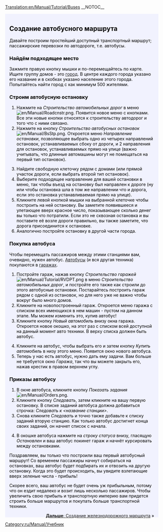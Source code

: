 [[Translation:en/Manual/Tutorial/Buses]]
__NOTOC__
{{en/Tabs|5|2
|ru/Manual/Tutorial/Main Page|1. Начало игры<!--
-->|ru/Manual/Tutorial/Автобусы|2. Автобусы<!--
-->|ru/Manual/Tutorial/Поезда|3. Поезда<!--
-->|ru/Manual/Tutorial/Самолёты|4. Самолёты<!--
-->|ru/Manual/Tutorial/Заключение|5. Заключение}}
<div style="padding:.5em 1em 1em 1em; border-top:none; background-color:#f1f2fe; color:#000;">
{{ru/Manual/Tutorial/Учебник}}
==Создание автобусного маршрута==
Давайте построим простейший доступный транспортный маршрут; пассажирские перевозки по автодороге, т.е. автобусы. 
===Найдём подходящее место===
Зажмите правую кнопку мышки и по-перемещайтесь по карте. Ищите группу домов - это [[ru/Manual/Город|город]]. В центре каждого города указано его название и в скобках указано население этого города. Попытайтесь найти город с как минимум 500 жителями.
{{en/Phototable|[[File:ru/Manual/Tutorial bus 1.png|400px|Город]]|город|none}}

===Строим автобусную остановку===
#Нажмите на ''Строительство автомобильных дорог'' в меню [[File:en/Manual/Roadcnstr.png]]. Появится новое меню с кнопками. Все эти новые кнопки относятся к строительству автодорог и того что с ними связано. 
#Нажмите на кнопку ''Строительство автобусных остановок'' [[File:en/Manual/BsStp.png]]. Откроется меню ''Направление остановки'', позволяющее выбрать одно из четырех направлений остановок, устанавливаемых сбоку от дороги, и 2 направления для остановок, устанавливаемых прямо на улице (важно учитывать, что длинные автомашины могут не помещаться на первый тип остановок).
{{en/Phototable|[[File:ru/Manual/Tutorial bus 2.png]]|Выбираем направление и местоположение.|none|6=:}}
<ol start="3">
<li>Найдите свободную клеточку рядом с домами (или прямой участок дороги, если выбрать второй тип остановок). 
<li>Выберите подходящее направление для вашей остановки в меню, так чтобы въезд на остановку был направлен к дороге (ну или чтобы остановка шла в том же направлении что и дорога, если это остановка устанавливаемая прямо на улице).
<li>Кликните левой кнопкой мышки на выбранной клеточке чтобы построить на ней остановку. Вы заметите появившееся и улетающее вверх красное число, показывающее сколько денег вы только что потратили. Если это не сквозная остановка и вы поставите её возле дороги правильно, вы также заметите, что дорога присоединится к остановке.
<li>Аналогично постройте остановку в другой части города.
</ol>
{{en/Phototable|[[File:ru/Manual/Tutorial bus 4.png|400px]]|После строительства двух остановок.|none|6=:}}

===Покупка автобуса===
Чтобы перемещать пассажиров между этими станциями вам, очевидно, нужен автобус. [[ru/Manual/Base Set/Road Vehicles/Автобус|Автобусы]] (и вся другая техника) покупаются в [[ru/Manual/Депо|гаражах]].
#Постройте гараж, нажав кнопку ''Строительство гаражей'' [[File:en/Manual/Tutorial/RVDPT.png]] в меню ''Строительство автомобильных дорог'', и постройте его также как строили до этого автобусные остановки. Постарайтесь построить гараж рядом с одной из остановок, но для него уже не важно чтобы вокруг было много домов.
#Кликните на новопостроенный гараж. Откроется меню гаража с списком всех имеющихся в нем машин - пустом на данном этапе. Мы можем изменить это, купив автобус!
#Кликните кнопку ''Новый автомобиль'' внизу окна гаража. Откроется новое окошко, на этот раз с списком всей доступной на данный момент авто техники. В верху списка должен быть автобус.
{{en/Phototable|[[File:ru/Manual/Tutorial bus 5.png]]|В гараже...|none|6=:}}
<ol start="4">
<li>Кликните на автобус, чтобы выбрать его и затем кнопку ''Купить автомобиль'' в низу этого меню. Появится окно нового автобуса.
<li>Теперь у нас есть автобус, нужно дать ему задачи. Вам больше не требуется окно ''Гаража'', так что вы можете закрыть его, нажав крестик в правом верхнем углу.
</ol>

===Приказы автобусу===
#В окне автобуса, кликните кнопку ''Показать задания'' [[File:en/Manual/Orders.png]]. 
#Кликните кнопку ''Следовать'', затем кликните на вашу первую остановку. В списке заданий автобуса должна добавиться строчка: ''Следовать к <название станции>''. 
#Снова кликните ''Следовать'' и точно также добавьте к списку заданий вторую станцию. Как только автобус достигнет конца своих заданий, он начнет список с начала.
{{en/Phototable|[[File:ru/Manual/Tutorial bus 6.png]]|Отдаем приказы.|none|6=:}}
<ol start="4">
<li>В окошке автобуса нажмите на ''строку статуса'' внизу, гласящую ''Остановлен'' и ваш автобус покинет гараж и начнёт курсировать между остановками.
</ol>
{{en/Phototable|[[File:ru/Manual/Tutorial bus 7.png]]|Ваш первый автобус почти прибыл на остановку.|none|6=:}}
Поздравляем, вы только что построили ваш первый автобусный маршрут! Со временем пассажиры начнут собираться на остановках, ваш автобус будет подбирать их и отвозить на другую остановку. Когда это будет происходить, вы увидите взлетающие вверх зеленые числа - прибыль!

Скорее всего, ваш автобус не будет очень уж прибыльным, потому что он ездит недалеко и возит лишь несколько пассажиров. Чтобы увеличить свою прибыль и транспортную империю вам придется строить больше маршрутов и покупать больше транспортной техники.

<span style="float: right">[[ru/Manual/Tutorial/Поезда|'''Дальше''': Создание железнодорожного маршрута]] &raquo;</span>
</div>
[[Category:ru/Manual/Учебник]]